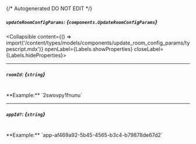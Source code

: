 {/* Autogenerated DO NOT EDIT  */}

##### `updateRoomConfigParams`: *{`components.UpdateRoomConfigParams`}*
<Collapsible content={() => import('/content/types/models/components/update_room_config_params/typescript.mdx')} openLabel={Labels.showProperties} closeLabel={Labels.hideProperties}>
</Collapsible>

---
##### `roomId`: *{`string`}*
<br/>
**Example:** `2swovpy1fnunu`

---
##### `appId?`: *{`string`}*
<br/>
**Example:** `app-af469a92-5b45-4565-b3c4-b79878de67d2`


